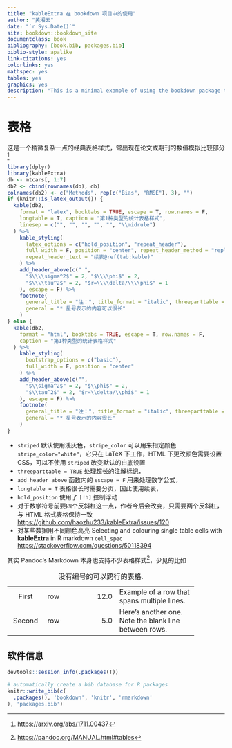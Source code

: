 ```yaml
--- 
title: "kableExtra 在 bookdown 项目中的使用"
author: "黄湘云"
date: "`r Sys.Date()`"
site: bookdown::bookdown_site
documentclass: book
bibliography: [book.bib, packages.bib]
biblio-style: apalike
link-citations: yes
colorlinks: yes
mathspec: yes
tables: yes
graphics: yes
description: "This is a minimal example of using the bookdown package to write a book. The output format for this example is bookdown::gitbook."
---
```



# 表格 {#table}

这是一个稍微复杂一点的经典表格样式，常出现在论文或期刊的数值模拟比较部分^[<https://arxiv.org/abs/1711.00437>]

```r
library(dplyr)
library(kableExtra)
db <- mtcars[, 1:7]
db2 <- cbind(rownames(db), db)
colnames(db2) <- c("Methods", rep(c("Bias", "RMSE"), 3), "")
if (knitr::is_latex_output()) {
  kable(db2,
    format = "latex", booktabs = TRUE, escape = T, row.names = F,
    longtable = T, caption = "第1种类型的统计表格样式",
    linesep = c("", "", "", "", "", "\\midrule")
  ) %>%
    kable_styling(
      latex_options = c("hold_position", "repeat_header"),
      full_width = F, position = "center", repeat_header_method = "replace",
      repeat_header_text = "续表@ref(tab:kable)"
    ) %>%
    add_header_above(c(" ",
      "$\\\\sigma^2$" = 2, "$\\\\phi$" = 2,
      "$\\\\tau^2$" = 2, "$r=\\\\delta/\\\\phi$" = 1
    ), escape = F) %>%
    footnote(
      general_title = "注：", title_format = "italic", threeparttable = T,
      general = "* 星号表示的内容可以很长"
    )
} else {
  kable(db2,
    format = "html", booktabs = TRUE, escape = T, row.names = F,
    caption = "第1种类型的统计表格样式"
  ) %>%
    kable_styling(
      bootstrap_options = c("basic"),
      full_width = F, position = "center"
    ) %>%
    add_header_above(c("",
      "$\\sigma^2$" = 2, "$\\phi$" = 2,
      "$\\tau^2$" = 2, "$r=\\delta/\\phi$" = 1
    ), escape = F) %>%
    footnote(
      general_title = "注：", title_format = "italic", threeparttable = T,
      general = "* 星号表示的内容很长"
    )
}
```

- `striped` 默认使用浅灰色，`stripe_color` 可以用来指定颜色 `stripe_color="white"`，它只在 LaTeX 下工作，HTML 下更改颜色需要设置 CSS，可以不使用 `striped` 改变默认的白底设置  
- `threeparttable = TRUE` 处理超长的注解标记，
- `add_header_above` 函数内的 `escape = F` 用来处理数学公式，
- `longtable = T` 表格很长时需要分页，因此使用续表，
- `hold_position` 使用了 `[!h]` 控制浮动
- 对于数学符号前要四个反斜杠这一点，作者今后会改变，只需要两个反斜杠，与 HTML 格式表格保持一致 <https://github.com/haozhu233/kableExtra/issues/120> 
- 对某些数据用不同颜色高亮
Selecting and colouring single table cells with **kableExtra** in R markdown `cell_spec` <https://stackoverflow.com/questions/50118394>


其实 Pandoc's Markdown 本身也支持不少表格样式^[<https://pandoc.org/MANUAL.html#tables>]，少见的比如

----------- ------- --------------- -------------------------
   First    row                12.0 Example of a row that
                                    spans multiple lines.

  Second    row                 5.0 Here's another one. Note
                                    the blank line between
                                    rows.
----------- ------- --------------- -------------------------

: 没有编号的可以跨行的表格.



## 软件信息 {#session-info}

```r
devtools::session_info(.packages(T))
```


```r
# automatically create a bib database for R packages
knitr::write_bib(c(
  .packages(), 'bookdown', 'knitr', 'rmarkdown'
), 'packages.bib')
```
